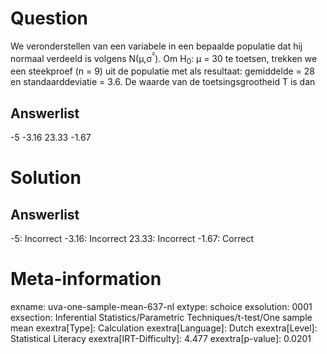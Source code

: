 Question
========

We veronderstellen van een variabele in een bepaalde populatie dat hij
normaal verdeeld is volgens N(μ,σ^²^). Om H~0~: μ = 30 te toetsen,
trekken we een steekproef (n = 9) uit de populatie met als resultaat:
gemiddelde = 28 en standaarddeviatie = 3.6. De waarde van de
toetsingsgrootheid T is dan

Answerlist
----------

-5
-3.16
23.33
-1.67

Solution
========

Answerlist
----------

-5: Incorrect
-3.16: Incorrect
23.33: Incorrect
-1.67: Correct

Meta-information
================
exname: uva-one-sample-mean-637-nl
extype: schoice
exsolution: 0001
exsection: Inferential Statistics/Parametric Techniques/t-test/One sample mean
exextra[Type]: Calculation
exextra[Language]: Dutch
exextra[Level]: Statistical Literacy
exextra[IRT-Difficulty]: 4.477
exextra[p-value]: 0.0201
